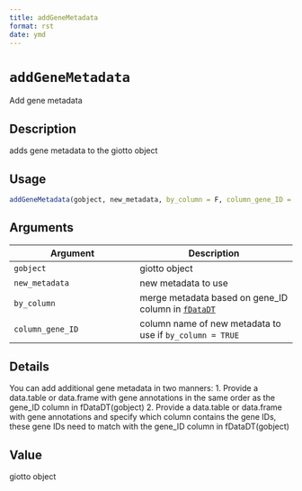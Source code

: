 ```yaml
--- 
title: addGeneMetadata 
format: rst 
date: ymd 
--- 
```

# `addGeneMetadata`

Add gene metadata


## Description

adds gene metadata to the giotto object


## Usage

```r
addGeneMetadata(gobject, new_metadata, by_column = F, column_gene_ID = NULL)
```


## Arguments

Argument      |Description
------------- |----------------
`gobject`     |     giotto object
`new_metadata`     |     new metadata to use
`by_column`     |     merge metadata based on gene_ID column in [`fDataDT`](#fdatadt)
`column_gene_ID`     |     column name of new metadata to use if `by_column = TRUE`


## Details

You can add additional gene metadata in two manners:
 1. Provide a data.table or data.frame with gene annotations in the same order as the gene_ID column in fDataDT(gobject)
 2. Provide a data.table or data.frame with gene annotations and specify which column contains the gene IDs,
 these gene IDs need to match with the gene_ID column in fDataDT(gobject)


## Value

giotto object


